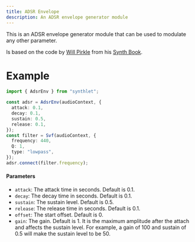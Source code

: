 ```yaml
---
title: ADSR Envelope
description: An ADSR envelope generator module
---
```


This is an ADSR envelope generator module that can be used to modulate any other parameter.

Is based on the code by [Will Pirkle](https://www.willpirkle.com/) from his [Synth Book](https://www.willpirkle.com/synthbook/).

# Example

```ts
import { AdsrEnv } from "synthlet";

const adsr = AdsrEnv(audioContext, {
  attack: 0.1,
  decay: 0.1,
  sustain: 0.5,
  release: 0.1,
});
const filter = Svf(audioContext, {
  frequency: 440,
  Q: 1,
  type: "lowpass",
});
adsr.connect(filter.frequency);
```

#### Parameters

- `attack`: The attack time in seconds. Default is 0.1.
- `decay`: The decay time in seconds. Default is 0.1.
- `sustain`: The sustain level. Default is 0.5.
- `release`: The release time in seconds. Default is 0.1.
- `offset`: The start offset. Default is 0.
- `gain`: The gain. Default is 1. It is the maximum amplitude after the attach and affects the sustain level. For example, a gain of 100 and sustain of 0.5 will make the sustain level to be 50.
